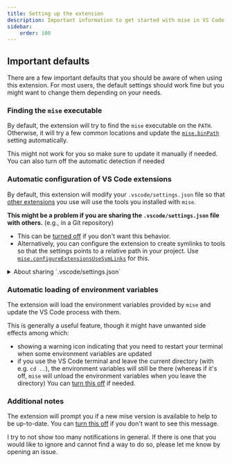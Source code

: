 ```yaml
---
title: Setting up the extension
description: Important information to get started with mise in VS Code
sidebar:
    order: 100
---
```


## Important defaults

There are a few important defaults that you should be aware of when using this extension. For most users, the default settings should work fine but you might want to change them depending on your needs.

### Finding the `mise` executable

By default, the extension will try to find the `mise` executable on the `PATH`. Otherwise, it will try a few common locations and update the [`mise.binPath`](/mise-vscode/reference/settings/#misebinpath) setting automatically.

This might not work for you so make sure to update it manually if needed. You can also turn off the automatic detection if needed

### Automatic configuration of VS Code extensions

By default, this extension will modify your `.vscode/settings.json` file so that [other extensions](/mise-vscode/reference/supported-extensions/) you use will use the tools you installed with `mise`.

**This might be a problem if you are sharing the `.vscode/settings.json` file with others.** (e.g., in a Git repository)

- This can be [turned off](/mise-vscode/reference/settings/#miseconfigureextensionsautomatically) if you don't want this behavior.
- Alternatively, you can configure the extension to create symlinks to tools so that the settings points to a relative path in your project. Use [`mise.configureExtensionsUseSymLinks`](/mise-vscode/reference/settings/#miseconfigureextensionsusesymlinks) for this.

<details>
<summary>About sharing `.vscode/settings.json`</summary>

If you are sharing the `.vscode/settings.json` file with others, you might think that the default value of this extension is not a good idea.

However, there are some challenges with sharing `.vscode/settings.json`:
  - If you use extensions other members of your team don't have, you won't be able to update the settings file without conflicts.
  - If you would like some settings to be different for different members of your team, you won't be able to do so.

Ideally, VS Code should support a `settings.local.json` file that would be ignored by git. See [this issue](https://github.com/microsoft/vscode/issues/40233) for more information.

If you want to share some settings with others, a good workaround is to create a `settings.shared.json` file that other can use as a reference. You can also create a `mise` task to populate the `settings.json` file with the content of `settings.shared.json` if needed.

</details>

### Automatic loading of environment variables

The extension will load the environment variables provided by `mise` and update the VS Code process with them.

This is generally a useful feature, though it might have unwanted side effects among which:
- showing a warning icon indicating that you need to restart your terminal when some environment variables are updated
- if you use the VS Code terminal and leave the current directory (with e.g. `cd ..`), the environment variables will still be there (whereas if it's off, `mise` will unload the environment variables when you leave the directory)
You can [turn this off](/mise-vscode/reference/settings/#miseupdateenvautomatically) if needed.


### Additional notes

The extension will prompt you if a new mise version is available to help to be up-to-date. You can [turn this off](/mise-vscode/reference/settings/#misecheckfornewmiseversion) if you don't want to see this message.

I try to not show too many notifications in general. If there is one that you would like to ignore and cannot find a way to do so, please let me know by opening an issue.